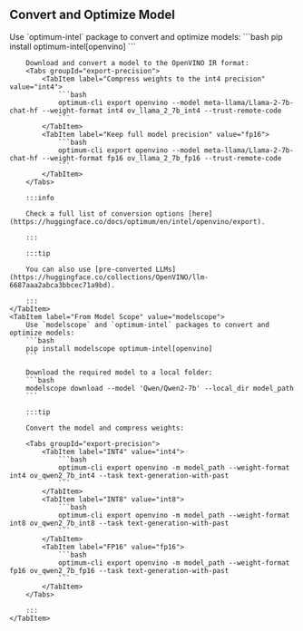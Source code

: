 ## Convert and Optimize Model

<Tabs groupId="model-source">
    <TabItem label="From Hugging Face" value="huggingface">
        Use `optimum-intel` package to convert and optimize models:
        ```bash
        pip install optimum-intel[openvino]
        ```

        Download and convert a model to the OpenVINO IR format:
        <Tabs groupId="export-precision">
            <TabItem label="Compress weights to the int4 precision" value="int4">
                ```bash
                optimum-cli export openvino --model meta-llama/Llama-2-7b-chat-hf --weight-format int4 ov_llama_2_7b_int4 --trust-remote-code
                ```
            </TabItem>
            <TabItem label="Keep full model precision" value="fp16">
                ```bash
                optimum-cli export openvino --model meta-llama/Llama-2-7b-chat-hf --weight-format fp16 ov_llama_2_7b_fp16 --trust-remote-code
                ```
            </TabItem>
        </Tabs>

        :::info

        Check a full list of conversion options [here](https://huggingface.co/docs/optimum/en/intel/openvino/export).

        :::

        :::tip

        You can also use [pre-converted LLMs](https://huggingface.co/collections/OpenVINO/llm-6687aaa2abca3bbcec71a9bd).

        :::
    </TabItem>
    <TabItem label="From Model Scope" value="modelscope">
        Use `modelscope` and `optimum-intel` packages to convert and optimize models:
        ```bash
        pip install modelscope optimum-intel[openvino]
        ```

        Download the required model to a local folder:
        ```bash
        modelscope download --model 'Qwen/Qwen2-7b' --local_dir model_path
        ```

        :::tip

        Convert the model and compress weights:

        <Tabs groupId="export-precision">
            <TabItem label="INT4" value="int4">
                ```bash
                optimum-cli export openvino -m model_path --weight-format int4 ov_qwen2_7b_int4 --task text-generation-with-past
                ```
            </TabItem>
            <TabItem label="INT8" value="int8">
                ```bash
                optimum-cli export openvino -m model_path --weight-format int8 ov_qwen2_7b_int8 --task text-generation-with-past
                ```
            </TabItem>
            <TabItem label="FP16" value="fp16">
                ```bash
                optimum-cli export openvino -m model_path --weight-format fp16 ov_qwen2_7b_fp16 --task text-generation-with-past
                ```
            </TabItem>
        </Tabs>

        :::
    </TabItem>
</Tabs>
